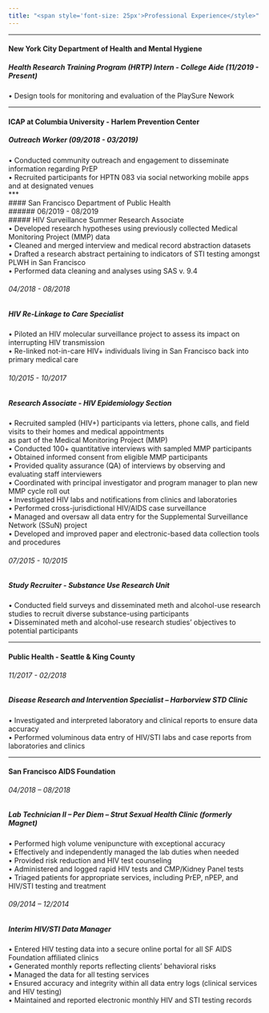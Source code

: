 ```yaml
---
title: "<span style='font-size: 25px'>Professional Experience</style>"
---
```

***
#### **New York City Department of Health and Mental Hygiene**  
##### *Health Research Training Program (HRTP) Intern - College Aide (11/2019 - Present)*  
• Design tools for monitoring and evaluation of the PlaySure Nework  

***  

#### ICAP at Columbia University - Harlem Prevention Center  
##### Outreach Worker (09/2018 - 03/2019)  
• Conducted community outreach and engagement to disseminate information regarding PrEP  
• Recruited participants for HPTN 083 via social networking mobile apps and at designated venues  
***  
#### San Francisco Department of Public Health  
###### 06/2019 - 08/2019  
#####	HIV Surveillance Summer Research Associate  
• Developed research hypotheses using previously collected Medical Monitoring Project (MMP) data  
• Cleaned and merged interview and medical record abstraction datasets  
• Drafted a research abstract pertaining to indicators of STI testing amongst PLWH in San Francisco  
• Performed data cleaning and analyses using SAS v. 9.4  

###### 04/2018 - 08/2018
##### HIV Re-Linkage to Care Specialist  
• Piloted an HIV molecular surveillance project to assess its impact on interrupting HIV transmission  
• Re-linked not-in-care HIV+ individuals living in San Francisco back into primary medical care  

###### 10/2015 - 10/2017  
##### Research Associate - HIV Epidemiology Section  
• Recruited sampled (HIV+) participants via letters, phone calls, and field visits to their homes and medical appointments  
as part of the Medical Monitoring Project (MMP)  
• Conducted 100+ quantitative interviews with sampled MMP participants  
• Obtained informed consent from eligible MMP participants  
• Provided quality assurance (QA) of interviews by observing and evaluating staff interviewers  
• Coordinated with principal investigator and program manager to plan new MMP cycle roll out  
• Investigated HIV labs and notifications from clinics and laboratories  
• Performed cross-jurisdictional HIV/AIDS case surveillance  
• Managed and oversaw all data entry for the Supplemental Surveillance Network (SSuN) project  
• Developed and improved paper and electronic-based data collection tools and procedures  

###### 07/2015 - 10/2015  
##### Study Recruiter - Substance Use Research Unit  
• Conducted field surveys and disseminated meth and alcohol-use research studies to recruit diverse substance-using participants  
• Disseminated meth and alcohol-use research studies' objectives to potential participants  

***

#### Public Health - Seattle & King County  
###### 11/2017 - 02/2018  
##### Disease Research and Intervention Specialist – Harborview STD Clinic  
• Investigated and interpreted laboratory and clinical reports to ensure data accuracy  
• Performed voluminous data entry of HIV/STI labs and case reports from laboratories and clinics  

***  

#### San Francisco AIDS Foundation  
###### 04/2018 – 08/2018
##### Lab Technician II – Per Diem – Strut Sexual Health Clinic (formerly Magnet)  
• Performed high volume venipuncture with exceptional accuracy  
• Effectively and independently managed the lab duties when needed  
• Provided risk reduction and HIV test counseling  
• Administered and logged rapid HIV tests and CMP/Kidney Panel tests  
• Triaged patients for appropriate services, including PrEP, nPEP, and HIV/STI testing and treatment  

###### 09/2014 – 12/2014  
##### Interim HIV/STI Data Manager  
• Entered HIV testing data into a secure online portal for all SF AIDS Foundation affiliated clinics  
• Generated monthly reports reflecting clients' behavioral risks  
• Managed the data for all testing services  
• Ensured accuracy and integrity within all data entry logs (clinical services and HIV testing)  
• Maintained and reported electronic monthly HIV and STI testing records  